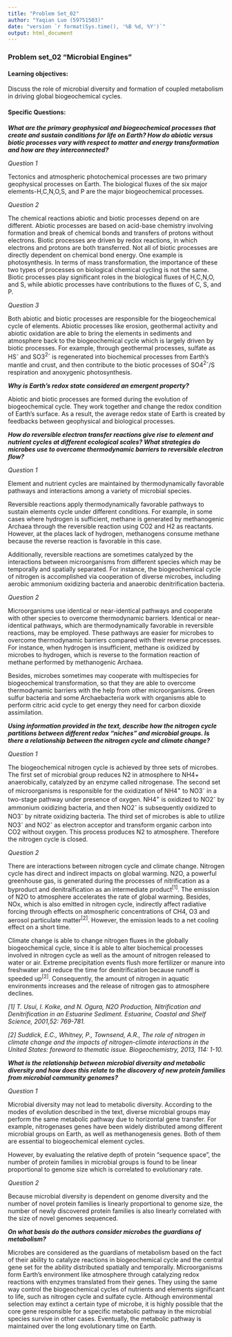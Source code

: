 ```yaml
---
title: "Problem Set_02"
author: "Yaqian Luo (59751503)"
date: "version `r format(Sys.time(), '%B %d, %Y')`"
output: html_document
---
```

### Problem set_02 “Microbial Engines”
#### Learning objectives: 
Discuss the role of microbial diversity and formation of coupled metabolism in driving global biogeochemical cycles.

#### Specific Questions:

***What are the primary geophysical and biogeochemical processes that create and sustain conditions for life on Earth? How do abiotic versus biotic processes vary with respect to matter and energy transformation and how are they interconnected?***

*Question 1*

Tectonics and atmospheric photochemical processes are two primary geophysical processes on Earth. The biological fluxes of the six major elements-H,C,N,O,S, and P are the major biogeochemical processes.

*Question 2*

The chemical reactions abiotic and biotic processes depend on are different. Abiotic processes are based on acid-base chemistry involving formation and break of chemical bonds and transfers of protons without electrons. Biotic processes are driven by redox reactions, in which electrons and protons are both transferred. Not all of biotic processes are directly dependent on chemical bond energy. One example is photosynthesis. In terms of mass transformation, the importance of these two types of processes on biological chemical cycling is not the same. Biotic processes play significant roles in the biological fluxes of H,C,N,O, and S, while abiotic processes have contributions to the fluxes of C, S, and P.

*Question 3*

Both abiotic and biotic processes are responsible for the biogeochemical cycle of elements. Abiotic processes like erosion, geothermal activity and abiotic oxidation are able to bring the elements in sediments and atmosphere back to the biogeochemical cycle which is largely driven by biotic processes. For example, through geothermal processes, sulfate as HS^-^ and SO3^2-^ is regenerated into biochemical processes from Earth’s mantle and crust, and then contribute to the biotic processes of SO4^2-^/S respiration and anoxygenic photosynthesis.


***Why is Earth’s redox state considered an emergent property?***

Abiotic and biotic processes are formed during the evolution of biogeochemical cycle. They work together and change the redox condition of Earth’s surface. As a result, the average redox state of Earth is created by feedbacks between geophysical and biological processes. 
  

***How do reversible electron transfer reactions give rise to element and nutrient cycles at different ecological scales? What strategies do microbes use to overcome thermodynamic barriers to reversible electron flow?***

*Question 1*

Element and nutrient cycles are maintained by thermodynamically favorable pathways and interactions among a variety of microbial species. 

Reversible reactions apply thermodynamically favorable pathways to sustain elements cycle under different conditions. For example, in some cases where hydrogen is sufficient, methane is generated by methanogenic Archaea through the reversible reaction using CO2 and H2 as reactants. However, at the places lack of hydrogen, methanogens consume methane because the reverse reaction is favorable in this case. 

Additionally, reversible reactions are sometimes catalyzed by the interactions between microorganisms from different species which may be temporally and spatially separated. For instance, the biogeochemical cycle of nitrogen is accomplished via cooperation of diverse microbes, including aerobic ammonium oxidizing bacteria and anaerobic denitrification bacteria. 

*Question 2*

Microorganisms use identical or near-identical pathways and cooperate with other species to overcome thermodynamic barriers. Identical or near-identical pathways, which are thermodynamically favorable in reversible reactions, may be employed. These pathways are easier for microbes to overcome thermodynamic barriers compared with their reverse processes. For instance, when hydrogen is insufficient, methane is oxidized by microbes to hydrogen, which is reverse to the formation reaction of methane performed by methanogenic Archaea. 

Besides, microbes sometimes may cooperate with multispecies for biogeochemical transformation, so that they are able to overcome thermodynamic barriers with the help from other microorganisms. Green sulfur bacteria and some Archaebacteria work with organisms able to perform citric acid cycle to get energy they need for carbon dioxide assimilation. 

***Using information provided in the text, describe how the nitrogen cycle partitions between different redox “niches” and microbial groups. Is there a relationship between the nitrogen cycle and climate change?***

*Question 1*

The biogeochemical nitrogen cycle is achieved by three sets of microbes. The first set of microbial group reduces N2 in atmosphere to NH4+ anaerobically, catalyzed by an enzyme called nitrogenase. The second set of microorganisms is responsible for the oxidization of NH4^+^ to NO3^-^ in a two-stage pathway under presence of oxygen. NH4^+^ is oxidized to NO2^-^ by ammonium oxidizing bacteria, and then NO2^-^ is subsequently oxidized to NO3^-^ by nitrate oxidizing bacteria. The third set of microbes is able to utilize NO3^-^ and NO2^-^ as electron acceptor and transform organic carbon into CO2 without oxygen. This process produces N2 to atmosphere. Therefore the nitrogen cycle is closed.  

*Question 2*

There are interactions between nitrogen cycle and climate change. Nitrogen cycle has direct and indirect impacts on global warming. N2O, a powerful greenhouse gas, is generated during the processes of nitrification as a byproduct and denitraification as an intermediate product^[1]^. The emission of N2O to atmosphere accelerates the rate of global warming. Besides, NOx, which is also emitted in nitrogen cycle, indirectly affect radiative forcing through effects on atmospheric concentrations of CH4, O3 and aerosol particulate matter^[2]^. However, the emission leads to a net cooling effect on a short time. 

Climate change is able to change nitrogen fluxes in the globally biogeochemical cycle, since it is able to alter biochemical processes involved in nitrogen cycle as well as the amount of nitrogen released to water or air. Extreme precipitation events flush more fertilizer or manure into freshwater and reduce the time for denitrification because runoff is speeded up^[2]^. Consequently, the amount of nitrogen in aquatic environments increases and the release of nitrogen gas to atmosphere declines. 

*[1] T. Usui, I. Koike, and N. Ogura, N2O Production, Nitrification and Denitrification in an Estuarine Sediment. Estuarine, Coastal and Shelf Science, 2001,52: 769-781.*

*[2] Suddick, E.C., Whitney, P., Townsend, A.R., The role of nitrogen in climate change and the impacts of nitrogen-climate interactions in the United States: foreword to thematic issue. Biogeochemistry, 2013, 114: 1-10.*

***What is the relationship between microbial diversity and metabolic diversity and how does this relate to the discovery of new protein families from microbial community genomes?***

*Question 1*

Microbial diversity may not lead to metabolic diversity. According to the modes of evolution described in the text, diverse microbial groups may perform the same metabolic pathway due to horizontal gene transfer. For example, nitrogenases genes have been widely distributed among different microbial groups on Earth, as well as methanogenesis genes. Both of them are essential to biogeochemical element cycles.    

However, by evaluating the relative depth of protein “sequence space”, the number of protein families in microbial groups is found to be linear proportional to genome size which is correlated to evolutionary rate. 

*Question 2*

Because microbial diversity is dependent on genome diversity and the number of novel protein families is linearly proportional to genome size, the number of newly discovered protein families is also linearly correlated with the size of novel genomes sequenced.  

***On what basis do the authors consider microbes the guardians of metabolism?***

Microbes are considered as the guardians of metabolism based on the fact of their ability to catalyze reactions in biogeochemical cycle and the central gene set for the ability distributed spatially and temporally. Microorganisms form Earth’s environment like atmosphere through catalyzing redox reactions with enzymes translated from their genes. They using the same way control the biogeochemical cycles of nutrients and elements significant to life, such as nitrogen cycle and sulfate cycle. Although environmental selection may extinct a certain type of microbe, it is highly possible that the core gene responsible for a specific metabolic pathway in the microbial species survive in other cases. Eventually, the metabolic pathway is maintained over the long evolutionary time on Earth.   
